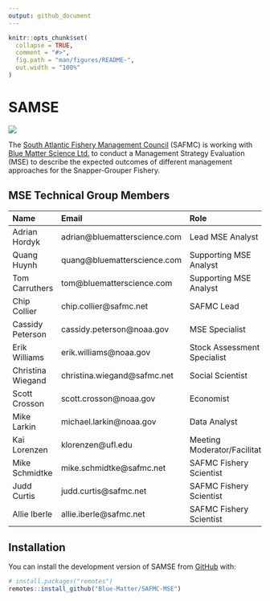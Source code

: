 ```yaml
---
output: github_document
---
```


<!-- README.md is generated from README.Rmd. Please edit that file -->

```r
knitr::opts_chunk$set(
  collapse = TRUE,
  comment = "#>",
  fig.path = "man/figures/README-",
  out.width = "100%"
)
```

# SAMSE

<!-- badges: start -->
<!-- badges: end -->

![](man/figures/logo.png)


The [South Atlantic Fishery Management Council](https://safmc.net/) (SAFMC) is working with [Blue Matter Science Ltd.](https://www.bluematterscience.com/) to conduct a Management Strategy Evaluation (MSE) to describe the expected outcomes of different management approaches for the Snapper-Grouper Fishery. 


## MSE Technical Group Members

|  Name|  Email|  Role|
|:--|:--|:--|
| Adrian Hordyk	| adrian@bluematterscience.com 	|Lead MSE Analyst |
| Quang Huynh | quang@bluematterscience.com 	|Supporting MSE Analyst |
| Tom Carruthers |	tom@bluematterscience.com	| Supporting MSE Analyst |
| Chip Collier	| chip.collier@safmc.net	|  SAFMC Lead |
| Cassidy Peterson	|	cassidy.peterson@noaa.gov	| MSE Specialist |
| Erik Williams	|	erik.williams@noaa.gov	|  Stock Assessment Specialist |
| Christina Wiegand	| 	christina.wiegand@safmc.net	|  Social Scientist |
| Scott Crosson	|	scott.crosson@noaa.gov	|  Economist |
| Mike Larkin	|	michael.larkin@noaa.gov	| Data Analyst |
| Kai Lorenzen	|	klorenzen@ufl.edu	| Meeting Moderator/Facilitator |
| Mike Schmidtke	| mike.schmidtke@safmc.net | SAFMC Fishery Scientist |
| Judd Curtis	| judd.curtis@safmc.net | SAFMC Fishery Scientist |
| Allie Iberle |	allie.iberle@safmc.net | SAFMC Fishery Scientist |



## Installation

You can install the development version of SAMSE from [GitHub](https://github.com/) with:

``` r
# install.packages("remotes")
remotes::install_github("Blue-Matter/SAFMC-MSE")
```

